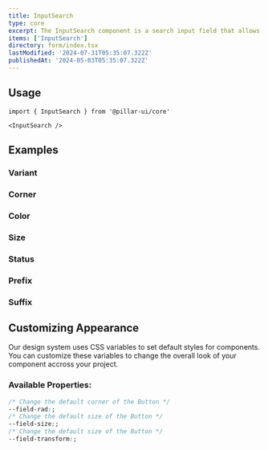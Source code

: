```yaml
---
title: InputSearch
type: core
excerpt: The InputSearch component is a search input field that allows users to enter search queries. It provides a text input with an accompanying search icon, enabling users to perform search operations easily.
items: ['InputSearch']
directory: form/index.tsx
lastModified: '2024-07-31T05:35:07.322Z'
publishedAt: '2024-05-03T05:35:07.322Z'
---
```


## Usage

```tsx
import { InputSearch } from '@pillar-ui/core'
```

```tsx
<InputSearch />
```

## Examples

### Variant

<Prop defaultValue="outline" type="'bordered' | 'filled' | 'outline'" />

<Playground direction="column" name="inputSearchVariant" root="form/inputSearch" />

### Corner

<Prop defaultValue="2" type="'0' | '1' | '2' | '3' | '4' | '5' | 'full'" />

<Playground direction="column" name="inputSearchCorner" root="form/inputSearch" />

### Color

<Prop defaultValue="p" type="'i' | 'd' | 'su' | 'se' | 'w' | 'p' | 'b' | 'o'" />

<Playground direction="column" name="inputSearchColor" root="form/inputSearch" />

### Size

<Prop defaultValue="4" type="'1' | '2' | '3' | '4' | '5' | '6' | '7' | '8' | '9'" />

<Playground direction="column" name="inputSearchSize" root="form/inputSearch" />

### Status

<Playground direction="column" name="inputSearchStatus" root="form/inputSearch" />

### Prefix

<Playground direction="column" name="inputSearchPrefix" root="form/inputSearch" />

### Suffix

<Playground direction="column" name="inputSearchSuffix" root="form/inputSearch" />

## Customizing Appearance

Our design system uses CSS variables to set default styles for components. You can customize these variables to change the overall look of your component accross your project.

### Available Properties:

```css
/* Change the default corner of the Button */
--field-rad:;
/* Change the default size of the Button */
--field-size:;
/* Change the default size of the Button */
--field-transform:;
```
